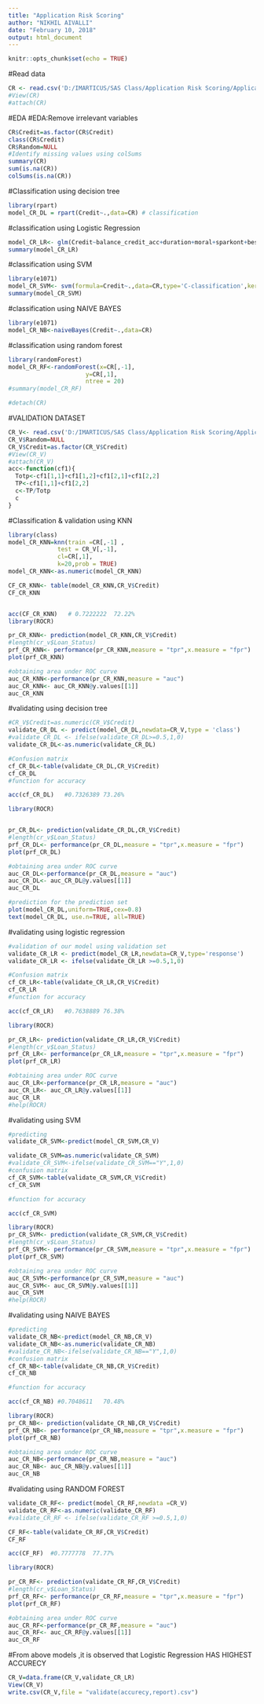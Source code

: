 ---
title: "Application Risk Scoring"
author: "NIKHIL AIVALLI"
date: "February 10, 2018"
output: html_document
---

```{r setup, include=FALSE}
knitr::opts_chunk$set(echo = TRUE)
```

#Read data
```{r warning=FALSE}
CR <- read.csv('D:/IMARTICUS/SAS Class/Application Risk Scoring/Application Risk Scoring(Nikhil)/trainset.csv')
#View(CR)
#attach(CR)

```
#EDA
#EDA:Remove irrelevant variables
```{r warning=FALSE}
CR$Credit=as.factor(CR$Credit)
class(CR$Credit)
CR$Random=NULL
#Identify missing values using colSums 
summary(CR)
sum(is.na(CR))
colSums(is.na(CR))
```
#Classification using decision tree
```{r warning=FALSE}
library(rpart)
model_CR_DL = rpart(Credit~.,data=CR) # classification
```
#classification using Logistic Regression
```{r warning=FALSE}
model_CR_LR<- glm(Credit~balance_credit_acc+duration+moral+sparkont+beszeit+rate+famges+buerge+verm+alter+weitkred,family = binomial(link = 'logit'),data=CR)
summary(model_CR_LR)
```
#classification using SVM
```{r warning=FALSE}
library(e1071)
model_CR_SVM<- svm(formula=Credit~.,data=CR,type='C-classification',kernel='linear')
summary(model_CR_SVM)
```
#classification using NAIVE BAYES
```{r warning=FALSE}
library(e1071)
model_CR_NB<-naiveBayes(Credit~.,data=CR)
```

#classification using random forest
```{r warning=FALSE}
library(randomForest)
model_CR_RF<-randomForest(x=CR[,-1],
                      y=CR[,1],
                      ntree = 20)
#summary(model_CR_RF)

```
```{r}
#detach(CR)
```
#VALIDATION DATASET 
```{r warning=FALSE}
CR_V<- read.csv('D:/IMARTICUS/SAS Class/Application Risk Scoring/Application Risk Scoring(Nikhil)/validateset.csv')
CR_V$Random=NULL
CR_V$Credit=as.factor(CR_V$Credit)
#View(CR_V)
#attach(CR_V)
acc<-function(cf1){
  Totp<-cf1[1,1]+cf1[1,2]+cf1[2,1]+cf1[2,2]
  TP<-cf1[1,1]+cf1[2,2]
  c<-TP/Totp
  c
}
```
#Classification & validation using KNN
```{r warning=FALSE}
library(class)
model_CR_KNN=knn(train =CR[,-1] ,
              test = CR_V[,-1],
              cl=CR[,1],
              k=20,prob = TRUE)
model_CR_KNN<-as.numeric(model_CR_KNN)

CF_CR_KNN<- table(model_CR_KNN,CR_V$Credit)
CF_CR_KNN


acc(CF_CR_KNN)   # 0.7222222  72.22%
library(ROCR)

pr_CR_KNN<- prediction(model_CR_KNN,CR_V$Credit)
#length(cr_v$Loan_Status)
prf_CR_KNN<- performance(pr_CR_KNN,measure = "tpr",x.measure = "fpr")
plot(prf_CR_KNN)

#obtaining area under ROC curve
auc_CR_KNN<-performance(pr_CR_KNN,measure = "auc")
auc_CR_KNN<- auc_CR_KNN@y.values[[1]]
auc_CR_KNN
```

#validating using decision tree
```{r warning=FALSE}
#CR_V$Credit=as.numeric(CR_V$Credit)
validate_CR_DL <- predict(model_CR_DL,newdata=CR_V,type = 'class')
#validate_CR_DL <- ifelse(validate_CR_DL>=0.5,1,0)
validate_CR_DL<-as.numeric(validate_CR_DL)

#Confusion matrix
cf_CR_DL<-table(validate_CR_DL,CR_V$Credit)
cf_CR_DL
#function for accuracy

acc(cf_CR_DL)   #0.7326389 73.26%

library(ROCR)


pr_CR_DL<- prediction(validate_CR_DL,CR_V$Credit)
#length(cr_v$Loan_Status)
prf_CR_DL<- performance(pr_CR_DL,measure = "tpr",x.measure = "fpr")
plot(prf_CR_DL)

#obtaining area under ROC curve
auc_CR_DL<-performance(pr_CR_DL,measure = "auc")
auc_CR_DL<- auc_CR_DL@y.values[[1]]
auc_CR_DL

#prediction for the prediction set
plot(model_CR_DL,uniform=TRUE,cex=0.8)
text(model_CR_DL, use.n=TRUE, all=TRUE)

```









#validating using logistic regression
```{r warning=FALSE}
#validation of our model using validation set
validate_CR_LR <- predict(model_CR_LR,newdata=CR_V,type='response')
validate_CR_LR <- ifelse(validate_CR_LR >=0.5,1,0)

#Confusion matrix
cf_CR_LR<-table(validate_CR_LR,CR_V$Credit)
cf_CR_LR
#function for accuracy

acc(cf_CR_LR)   #0.7638889 76.38%

library(ROCR)

pr_CR_LR<- prediction(validate_CR_LR,CR_V$Credit)
#length(cr_v$Loan_Status)
prf_CR_LR<- performance(pr_CR_LR,measure = "tpr",x.measure = "fpr")
plot(prf_CR_LR)

#obtaining area under ROC curve
auc_CR_LR<-performance(pr_CR_LR,measure = "auc")
auc_CR_LR<- auc_CR_LR@y.values[[1]]
auc_CR_LR
#help(ROCR)
```
#validating using SVM
```{r warning=FALSE}
#predicting 
validate_CR_SVM<-predict(model_CR_SVM,CR_V)

validate_CR_SVM=as.numeric(validate_CR_SVM)
#validate_CR_SVM<-ifelse(validate_CR_SVM=="Y",1,0)
#confusion matrix
cf_CR_SVM<-table(validate_CR_SVM,CR_V$Credit)
cf_CR_SVM

#function for accuracy

acc(cf_CR_SVM)

library(ROCR)
pr_CR_SVM<- prediction(validate_CR_SVM,CR_V$Credit)
#length(cr_v$Loan_Status)
prf_CR_SVM<- performance(pr_CR_SVM,measure = "tpr",x.measure = "fpr")
plot(prf_CR_SVM)

#obtaining area under ROC curve
auc_CR_SVM<-performance(pr_CR_SVM,measure = "auc")
auc_CR_SVM<- auc_CR_SVM@y.values[[1]]
auc_CR_SVM
#help(ROCR)

```
#validating using NAIVE BAYES
```{r warning=FALSE}
#predicting 
validate_CR_NB<-predict(model_CR_NB,CR_V)
validate_CR_NB<-as.numeric(validate_CR_NB)
#validate_CR_NB<-ifelse(validate_CR_NB=="Y",1,0)
#confusion matrix
cf_CR_NB<-table(validate_CR_NB,CR_V$Credit)
cf_CR_NB

#function for accuracy

acc(cf_CR_NB) #0.7048611   70.48%

library(ROCR)
pr_CR_NB<- prediction(validate_CR_NB,CR_V$Credit)
prf_CR_NB<- performance(pr_CR_NB,measure = "tpr",x.measure = "fpr")
plot(prf_CR_NB)

#obtaining area under ROC curve
auc_CR_NB<-performance(pr_CR_NB,measure = "auc")
auc_CR_NB<- auc_CR_NB@y.values[[1]]
auc_CR_NB
```
#validating using RANDOM FOREST
```{r warning=FALSE}
validate_CR_RF<- predict(model_CR_RF,newdata =CR_V)
validate_CR_RF<-as.numeric(validate_CR_RF)
#validate_CR_RF <- ifelse(validate_CR_RF >=0.5,1,0)

CF_RF<-table(validate_CR_RF,CR_V$Credit)
CF_RF

acc(CF_RF)  #0.7777778  77.77%

library(ROCR)

pr_CR_RF<- prediction(validate_CR_RF,CR_V$Credit)
#length(cr_v$Loan_Status)
prf_CR_RF<- performance(pr_CR_RF,measure = "tpr",x.measure = "fpr")
plot(prf_CR_RF)

#obtaining area under ROC curve
auc_CR_RF<-performance(pr_CR_RF,measure = "auc")
auc_CR_RF<- auc_CR_RF@y.values[[1]]
auc_CR_RF
```
#From above models ,it is observed that Logistic Regression HAS HIGHEST ACCURECY 
```{r warning=FALSE}
CR_V=data.frame(CR_V,validate_CR_LR)
View(CR_V)
write.csv(CR_V,file = "validate(accurecy,report).csv")
```